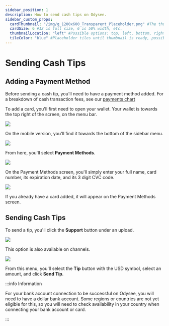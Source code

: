 ---
sidebar_position: 1
description: How to send cash tips on Odysee.
sidebar_custom_props:
  cardThumbnail: "/img/g_1200x600_Transparent_Placeholder.png" #The thumbnail on the category card.
  cardSize: 6 #12 is full size, 6 is 50% width, etc.
  thumbnailLocation: "left" #Possible options: top, left, bottom, right, none
  tileColor: "blue" #Placeholder tiles until thumbnail is ready, possible options: blue, cream, darkpurple, lightpurple, mauve, orange, pink, none
---

# Sending Cash Tips

## Adding a Payment Method

Before sending a cash tip, you'll need to have a payment method added. 
For a breakdown of cash transaction fees, see our [payments chart](https://help.odysee.tv/payments-chart/)

To add a card, you'll first need to open your wallet. Your wallet is towards the top right of the screen, on the menu bar.

![](/img/en/category-basics17.png)

On the mobile version, you'll find it towards the bottom of the sidebar menu.

![](/img/en/category-basics18.png)


From here, you'll select **Payment Methods**.

![](/img/en/category-basics23.png)

On the Payment Methods screen, you'll simply enter your full name, card number, its expiration date, and its 3 digit CVC code.

![](/img/en/category-basics24.png)

If you already have a card added, it will appear on the Payment Methods screen.

## Sending Cash Tips

To send a tip, you'll click the **Support** button under an upload.

![](/img/en/category-monetization6.png)

This option is also available on channels.

![](/img/en/category-monetization7.png)

From this menu, you'll select the **Tip** button with the USD symbol, select an amount, and click **Send Tip**.

:::info Information

For your bank account connection to be successful on Odysee, you will need to have a dollar bank account. Some regions or countries are not yet eligible for this, so you will need to check availability in your country when connecting your bank account or card.

:::
